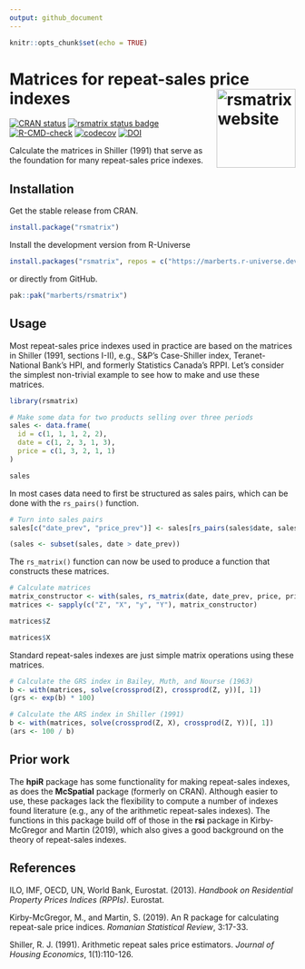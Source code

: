 ```yaml
---
output: github_document
---
```


<!-- README.md is generated from README.Rmd. Please edit that file. -->

```r
knitr::opts_chunk$set(echo = TRUE)
```

# Matrices for repeat-sales price indexes <a href="https://marberts.github.io/rsmatrix/"><img src="man/figures/logo.png" align="right" height="139" alt="rsmatrix website" /></a>

<!-- Badges -->
[![CRAN status](https://www.r-pkg.org/badges/version/rsmatrix)](https://cran.r-project.org/package=rsmatrix)
[![rsmatrix status badge](https://marberts.r-universe.dev/badges/rsmatrix)](https://marberts.r-universe.dev)
[![R-CMD-check](https://github.com/marberts/rsmatrix/workflows/R-CMD-check/badge.svg)](https://github.com/marberts/rsmatrix/actions)
[![codecov](https://codecov.io/gh/marberts/rsmatrix/branch/master/graph/badge.svg)](https://app.codecov.io/gh/marberts/rsmatrix)
[![DOI](https://zenodo.org/badge/283389699.svg)](https://zenodo.org/doi/10.5281/zenodo.10110159)

Calculate the matrices in Shiller (1991) that serve as the foundation for many repeat-sales price indexes.

## Installation

Get the stable release from CRAN.

```r
install.package("rsmatrix")
```

Install the development version from R-Universe

```r
install.packages("rsmatrix", repos = c("https://marberts.r-universe.dev", "https://cloud.r-project.org"))
```

or directly from GitHub.

```r
pak::pak("marberts/rsmatrix")
```

## Usage

Most repeat-sales price indexes used in practice are based on the matrices in Shiller (1991, sections I-II), e.g., S&P's Case-Shiller index, Teranet-National Bank's HPI, and formerly Statistics Canada's RPPI. Let's consider the simplest non-trivial example to see how to make and use these matrices.

```r
library(rsmatrix)

# Make some data for two products selling over three periods
sales <- data.frame(
  id = c(1, 1, 1, 2, 2),
  date = c(1, 2, 3, 1, 3),
  price = c(1, 3, 2, 1, 1)
)

sales
```

In most cases data need to first be structured as sales pairs, which can be done with the `rs_pairs()` function.

```r
# Turn into sales pairs
sales[c("date_prev", "price_prev")] <- sales[rs_pairs(sales$date, sales$id), c("date", "price")]

(sales <- subset(sales, date > date_prev))
```

The `rs_matrix()` function can now be used to produce a function that constructs these matrices. 

```r
# Calculate matrices
matrix_constructor <- with(sales, rs_matrix(date, date_prev, price, price_prev))
matrices <- sapply(c("Z", "X", "y", "Y"), matrix_constructor)

matrices$Z

matrices$X
```

Standard repeat-sales indexes are just simple matrix operations using these matrices.

```r
# Calculate the GRS index in Bailey, Muth, and Nourse (1963)
b <- with(matrices, solve(crossprod(Z), crossprod(Z, y))[, 1])
(grs <- exp(b) * 100)

# Calculate the ARS index in Shiller (1991)
b <- with(matrices, solve(crossprod(Z, X), crossprod(Z, Y))[, 1])
(ars <- 100 / b)
```

## Prior work

The **hpiR** package has some functionality for making repeat-sales indexes, as does the **McSpatial** package (formerly on CRAN). Although easier to use, these packages lack the flexibility to compute a number of indexes found literature (e.g., any of the arithmetic repeat-sales indexes). The functions in this package build off of those in the **rsi** package in Kirby-McGregor and Martin (2019), which also gives a good background on the theory of repeat-sales indexes.

## References

ILO, IMF, OECD, UN, World Bank, Eurostat. (2013). *Handbook on Residential Property Prices Indices (RPPIs)*. Eurostat.

Kirby-McGregor, M., and Martin, S. (2019). An R package for calculating repeat-sale price indices. *Romanian Statistical Review*, 3:17-33.

Shiller, R. J. (1991). Arithmetic repeat sales price estimators. *Journal of Housing Economics*, 1(1):110-126.

